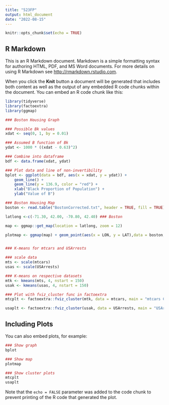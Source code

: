 ---
title: "523FP"
output: html_document
date: "2022-08-15"
---

```{r setup, include=FALSE}
knitr::opts_chunk$set(echo = TRUE)
```

## R Markdown

This is an R Markdown document. Markdown is a simple formatting syntax for authoring HTML, PDF, and MS Word documents. For more details on using R Markdown see <http://rmarkdown.rstudio.com>.

When you click the **Knit** button a document will be generated that includes both content as well as the output of any embedded R code chunks within the document. You can embed an R code chunk like this:

```{r}
library(tidyverse)
library(factoextra)
library(ggmap)

### Boston Housing Graph

### Possible Bk values
xdat <- seq(0, 1, by = 0.01) 

### Assumed B function of Bk
ydat <- 1000 * ((xdat - 0.63)^2)

### Combine into dataframe
bdf <- data.frame(xdat, ydat)

### Plot data and line of non-invertibility
bplot <- ggplot(data = bdf, aes(x = xdat, y = ydat)) +
    geom_line() +
    geom_line(y = 136.9, color = "red") + 
    xlab("Black Proportion of Population") + 
    ylab("Value of B")

### Boston Housing Map
boston <- read.table("BostonCorrected.txt", header = TRUE, fill = TRUE)

latlong <-c(-71.30, 42.00, -70.80, 42.40) ### Boston

map <- ggmap::get_map(location = latlong, zoom = 12)

plotmap <- ggmap(map) + geom_point(aes(x = LON, y = LAT),data = boston, alpha = 0.4,size=3)+ labs(title="Location of Homes in 'Corrected' Boston Housing Dataset",y="Latitude",x="Longtitude" )


### K-means for mtcars and USArrests

### scale data
mts <- scale(mtcars)
usas <- scale(USArrests)

### K-means on respective datasets
mtk <- kmeans(mts, 4, nstart = 150)
usak <- kmeans(usas, 4, nstart = 150)

### Plot with fviz_cluster func in factoextra
mtcplt <- factoextra::fviz_cluster(mtk, data = mtcars, main = "mtcars Cluster")

usaplt <- factoextra::fviz_cluster(usak, data = USArrests, main = "USArrests Cluster")
```

## Including Plots

You can also embed plots, for example:

```{r, echo=FALSE}
### Show graph
bplot

### Show map
plotmap

### Show cluster plots
mtcplt
usaplt
```

Note that the `echo = FALSE` parameter was added to the code chunk to prevent printing of the R code that generated the plot.
